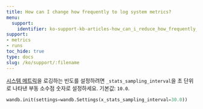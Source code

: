 ```yaml
---
title: How can I change how frequently to log system metrics?
menu:
  support:
    identifier: ko-support-kb-articles-how_can_i_reduce_how_frequently_to_log_system_metrics
support:
- metrics
- runs
toc_hide: true
type: docs
slug: /ko/support/:filename
---
```


[시스템 메트릭](/ref/system-metrics)을 로깅하는 빈도를 설정하려면 `_stats_sampling_interval`을 초 단위로 나타낸 부동 소수점 숫자로 설정하세요. 기본값: `10.0`.

```python
wandb.init(settings=wandb.Settings(x_stats_sampling_interval=30.0))
```
